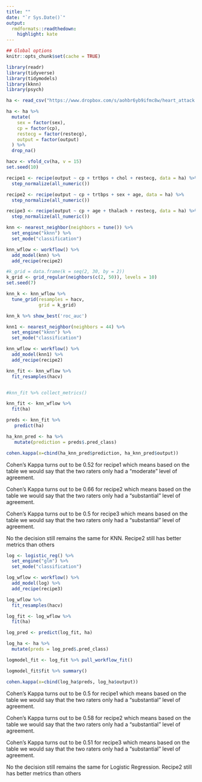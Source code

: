 ```yaml
---
title: ""
date: "`r Sys.Date()`"
output:
  rmdformats::readthedown:
    highlight: kate
---
```


```r
## Global options
knitr::opts_chunk$set(cache = TRUE)
```

```r
library(readr)
library(tidyverse)
library(tidymodels)
library(kknn)
library(psych)
```

```r
ha <- read_csv("https://www.dropbox.com/s/aohbr6yb9ifmc8w/heart_attack.csv?dl=1")
```

```r
ha <- ha %>%
  mutate(
    sex = factor(sex),
    cp = factor(cp),
    restecg = factor(restecg),
    output = factor(output)
  ) %>%
  drop_na()
```

```r
hacv <- vfold_cv(ha, v = 15)
set.seed(10)

recipe1 <- recipe(output ~ cp + trtbps + chol + restecg, data = ha) %>% 
  step_normalize(all_numeric())

recipe2 <- recipe(output ~ cp + trtbps + sex + age, data = ha) %>% 
  step_normalize(all_numeric())

recipe3 <- recipe(output ~ cp + age + thalach + restecg, data = ha) %>% 
  step_normalize(all_numeric())
```

```r
knn <- nearest_neighbor(neighbors = tune()) %>% 
  set_engine("kknn") %>% 
  set_mode("classification")

knn_wflow <- workflow() %>% 
  add_model(knn) %>% 
  add_recipe(recipe2)

#k_grid = data.frame(k = seq(2, 30, by = 2))
k_grid <- grid_regular(neighbors(c(2, 50)), levels = 10)
set.seed(7)

knn_k <- knn_wflow %>% 
  tune_grid(resamples = hacv,
            grid = k_grid)

knn_k %>% show_best('roc_auc') 
```

```r
knn1 <- nearest_neighbor(neighbors = 44) %>% 
  set_engine("kknn") %>% 
  set_mode("classification")

knn_wflow <- workflow() %>% 
  add_model(knn1) %>% 
  add_recipe(recipe2)

knn_fit <- knn_wflow %>% 
  fit_resamples(hacv)


#knn_fit %>% collect_metrics()

knn_fit <- knn_wflow %>% 
  fit(ha)

preds <- knn_fit %>% 
   predict(ha)

ha_knn_pred <- ha %>% 
   mutate(prediction = preds$.pred_class)
```

```r
cohen.kappa(x=cbind(ha_knn_pred$prediction, ha_knn_pred$output))
```

Cohen’s Kappa turns out to be 0.52 for recipe1 which means based on the table we would say that the two raters only had a “moderate” level of agreement.

Cohen’s Kappa turns out to be 0.66 for recipe2 which means based on the table we would say that the two raters only had a “substantial” level of agreement.

Cohen’s Kappa turns out to be 0.5 for recipe3 which means based on the table we would say that the two raters only had a “substantial” level of agreement.

No the decision still remains the same for KNN. Recipe2 still has better metrics than others

```r
log <- logistic_reg() %>% 
  set_engine("glm") %>% 
  set_mode("classification")

log_wflow <- workflow() %>% 
  add_model(log) %>% 
  add_recipe(recipe3)

log_wflow %>% 
  fit_resamples(hacv)

log_fit <- log_wflow %>% 
  fit(ha)

log_pred <- predict(log_fit, ha)

log_ha <- ha %>% 
  mutate(preds = log_pred$.pred_class)

logmodel_fit <- log_fit %>% pull_workflow_fit()

logmodel_fit$fit %>% summary()
```

```r
cohen.kappa(x=cbind(log_ha$preds, log_ha$output))
```

Cohen’s Kappa turns out to be 0.5 for recipe1 which means based on the table we would say that the two raters only had a “substantial” level of agreement.

Cohen’s Kappa turns out to be 0.58 for recipe2 which means based on the table we would say that the two raters only had a “substantial” level of agreement.

Cohen’s Kappa turns out to be 0.51 for recipe3 which means based on the table we would say that the two raters only had a “substantial” level of agreement.

No the decision still remains the same for Logistic Regression. Recipe2 still has better metrics than others